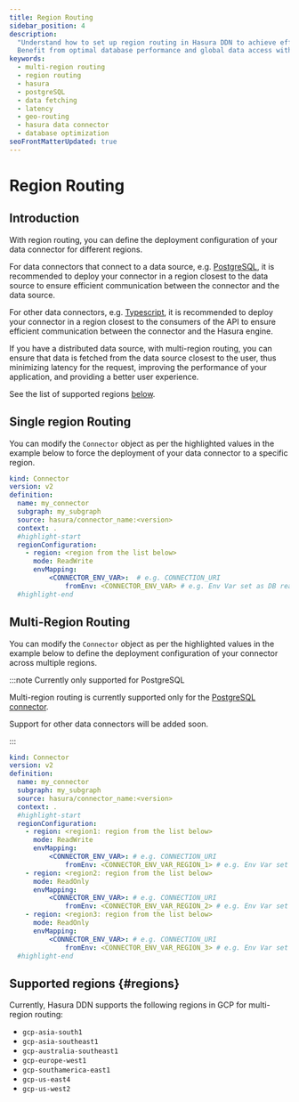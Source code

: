 ```yaml
---
title: Region Routing
sidebar_position: 4
description:
  "Understand how to set up region routing in Hasura DDN to achieve efficient data fetching and lower latency.
  Benefit from optimal database performance and global data access with Hasura."
keywords:
  - multi-region routing
  - region routing
  - hasura
  - postgreSQL
  - data fetching
  - latency
  - geo-routing
  - hasura data connector
  - database optimization
seoFrontMatterUpdated: true
---
```


# Region Routing

## Introduction

With region routing, you can define the deployment configuration of your data connector for different regions.

For data connectors that connect to a data source, e.g. [PostgreSQL](/connectors/postgresql/index.mdx), it is recommended
to deploy your connector in a region closest to the data source to ensure efficient communication between the
connector and the data source.

For other data connectors, e.g. [Typescript](/business-logic/typescript.mdx), it is recommended to deploy your connector
in a region closest to the consumers of the API to ensure efficient communication between the
connector and the Hasura engine.

If you have a distributed data source, with multi-region routing, you can ensure that data is fetched from the data
source closest to the user, thus minimizing latency for the request, improving the performance of your application, and
providing a better user experience.

See the list of supported regions [below](#regions).

## Single region Routing

You can modify the `Connector` object as per the highlighted values in the example below to force the deployment of your
data connector to a specific region.

```yaml title="For example, in my_subgraph/connector/my_connector/connector.yaml:"
kind: Connector
version: v2
definition:
  name: my_connector
  subgraph: my_subgraph
  source: hasura/connector_name:<version>
  context: .
  #highlight-start
  regionConfiguration:
    - region: <region from the list below>
      mode: ReadWrite
      envMapping:
          <CONNECTOR_ENV_VAR>:  # e.g. CONNECTION_URI
              fromEnv: <CONNECTOR_ENV_VAR> # e.g. Env Var set as DB read write URL
  #highlight-end
```

## Multi-Region Routing

You can modify the `Connector` object as per the highlighted values in the example below to define the deployment
configuration of your connector across multiple regions.

:::note Currently only supported for PostgreSQL

Multi-region routing is currently supported only for the [PostgreSQL connector](/connectors/postgresql/index.mdx).

Support for other data connectors will be added soon.

:::

```yaml title="For example, in my_subgraph/connector/my_connector/connector.yaml:"
kind: Connector
version: v2
definition:
  name: my_connector
  subgraph: my_subgraph
  source: hasura/connector_name:<version>
  context: .
  #highlight-start
  regionConfiguration:
    - region: <region1: region from the list below>
      mode: ReadWrite
      envMapping:
          <CONNECTOR_ENV_VAR>: # e.g. CONNECTION_URI
              fromEnv: <CONNECTOR_ENV_VAR_REGION_1> # e.g. Env Var set as DB read write replica URL in region1
    - region: <region2: region from the list below>
      mode: ReadOnly
      envMapping:
          <CONNECTOR_ENV_VAR>: # e.g. CONNECTION_URI
              fromEnv: <CONNECTOR_ENV_VAR_REGION_2> # e.g. Env Var set as DB read only replica URL in region2
    - region: <region3: region from the list below>
      mode: ReadOnly
      envMapping:
          <CONNECTOR_ENV_VAR>: # e.g. CONNECTION_URI
              fromEnv: <CONNECTOR_ENV_VAR_REGION_3> # e.g. Env Var set as DB read only replica URL in region3
  #highlight-end
```

## Supported regions {#regions}

Currently, Hasura DDN supports the following regions in GCP for multi-region routing:

- `gcp-asia-south1`
- `gcp-asia-southeast1`
- `gcp-australia-southeast1`
- `gcp-europe-west1`
- `gcp-southamerica-east1`
- `gcp-us-east4`
- `gcp-us-west2`

